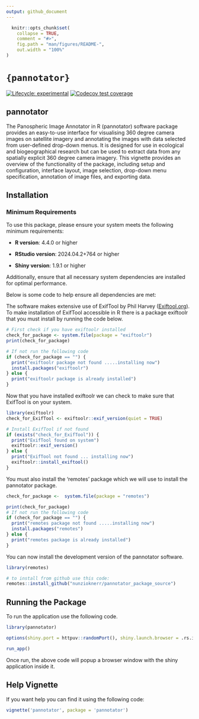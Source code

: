 ```yaml
---
output: github_document
---
```


<!-- README.md is generated from README.Rmd. Please edit that file -->

```r
  knitr::opts_chunk$set(
    collapse = TRUE,
    comment = "#>",
    fig.path = "man/figures/README-",
    out.width = "100%"
)
```

# `{pannotator}`

<!-- badges: start -->

[![Lifecycle: experimental](https://img.shields.io/badge/lifecycle-experimental-orange.svg)](https://lifecycle.r-lib.org/articles/stages.html#experimental) [![Codecov test coverage](https://codecov.io/gh/NunzioKnerr/pannotator/graph/badge.svg)](https://app.codecov.io/gh/NunzioKnerr/pannotator)

<!-- badges: end -->

## pannotator

The Panospheric Image Annotator in R (pannotator) software package provides an easy-to-use interface for visualising 360 degree camera images on satellite imagery and annotating the images with data selected from user-defined drop-down menus. It is designed for use in ecological and biogeographical research but can be used to extract data from any spatially explicit 360 degree camera imagery. This vignette provides an overview of the functionality of the package, including setup and configuration, interface layout, image selection, drop-down menu specification, annotation of image files, and exporting data.

## Installation

### Minimum Requirements

To use this package, please ensure your system meets the following minimum requirements:

-   **R version**: 4.4.0 or higher

-   **RStudio version**: 2024.04.2+764 or higher

-   **Shiny version**: 1.9.1 or higher

Additionally, ensure that all necessary system dependencies are installed for optimal performance.

Below is some code to help ensure all dependencies are met:

The software makes extensive use of ExifTool by Phil Harvey ([Exiftool.org](https://exiftool.org/)). To make installation of ExifTool accessible in R there is a package exiftoolr that you must install by running the code below.

```r
# First check if you have exiftoolr installed
check_for_package <- system.file(package = "exiftoolr")
print(check_for_package)

# If not run the following code
if (check_for_package == "") {
  print("exiftoolr package not found .....installing now")
  install.packages("exiftoolr")
} else {
  print("exiftoolr package is already installed")
}
```

Now that you have installed exiftoolr we can check to make sure that ExifTool is on your system.

```r
library(exiftoolr)  
check_for_ExifTool <- exiftoolr::exif_version(quiet = TRUE)

# Install ExifTool if not found
if (exists("check_for_ExifTool")) {
  print("ExifTool found on system")
  exiftoolr::exif_version()
} else {
  print("ExifTool not found ... installing now")   
  exiftoolr::install_exiftool()
}
```

You must also install the ‘remotes’ package which we will use to install the pannotator package.

```r
check_for_package <-  system.file(package = "remotes")

print(check_for_package)
# If not run the following code
if (check_for_package == "") {
  print("remotes package not found .....installing now")
  install.packages("remotes")
} else {
  print("remotes package is already installed")
}
```

You can now install the development version of the pannotator software.

```r
library(remotes)

# to install from github use this code: 
remotes::install_github("nunzioknerr/pannotator_package_source")
```

## Running the Package

To run the application use the following code.

```r
library(pannotator)

options(shiny.port = httpuv::randomPort(), shiny.launch.browser = .rs.invokeShinyWindowExternal, shiny.maxRequestSize = 5000 * 1024^2)

run_app()
```

Once run, the above code will popup a browser window with the shiny application inside it.

## Help Vignette

If you want help you can find it using the following code:

```r
vignette('pannotator', package = 'pannotator')
```
